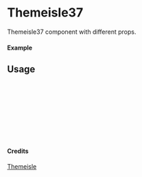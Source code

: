 
<Meta of={Themeisle37} title="Themeisle/Themeisle37" />

# Themeisle37

Themeisle37 component with different props.

#### Example

<Canvas of={Themeisle37.Primary} />

## Usage

```ts
import { Themeisle37 } from "yadl-ui";

const Example = () => {
  return (
      <Themeisle37 />
  );
};

export default Example;
```

#### Credits
[Themeisle](https://themeisle.com/illustrations)
